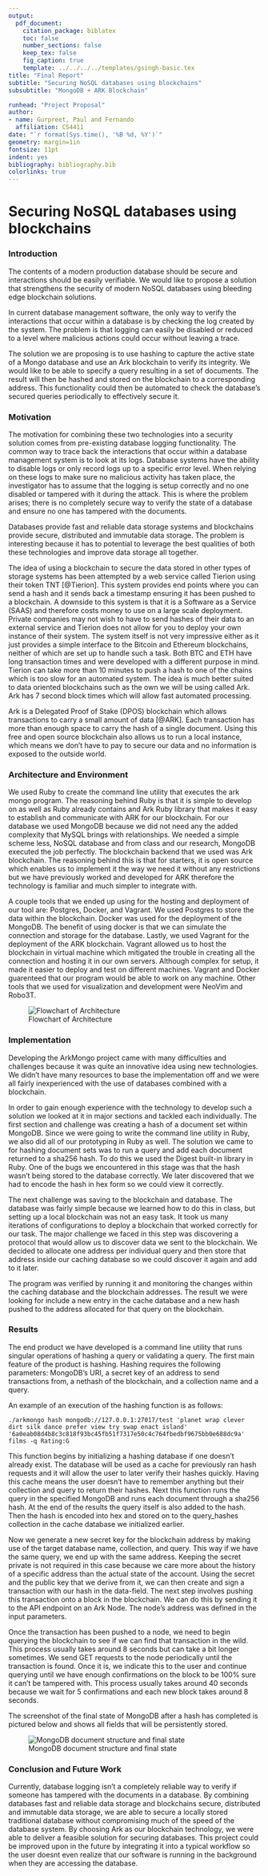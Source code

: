 ```yaml
---
output: 
  pdf_document:
    citation_package: biblatex
    toc: false
    number_sections: false
    keep_tex: false
    fig_caption: true
    template: ../../../../templates/gsingh-basic.tex
title: "Final Report"
subtitle: "Securing NoSQL databases using blockchains"
subsubtitle: "MongoDB + ARK Blockchain"

runhead: "Project Proposal"
author:
- name: Gurpreet, Paul and Fernando
  affiliation: CS4411
date: "`r format(Sys.time(), '%B %d, %Y')`"
geometry: margin=1in
fontsize: 11pt
indent: yes
bibliography: bibliography.bib
colorlinks: true
---
```


# Securing NoSQL databases using blockchains

### Introduction 

The contents of a modern production database should be secure and interactions
should be easily verifiable. We would like to propose a solution that strengthens
the security of modern NoSQL databases using bleeding edge blockchain solutions.

In current database management software, the only way to verify the
interactions that occur within a database is by checking the log created by the
system. The problem is that logging can easily be disabled or reduced to
a level where malicious actions could occur without leaving a trace. 

The solution we are proposing is to use hashing to capture the active state of
a Mongo database and use an Ark blockchain to verify its integrity. We would
like to be able to specify a query resulting in a set of documents. The result
will then be hashed and stored on the blockchain to a corresponding address.
This functionality could then be automated to check the database's secured
queries periodically to effectively secure it.

### Motivation 

The motivation for combining these two technologies into a security solution
comes from pre-existing database logging functionality. The common way to trace
back the interactions that occur within a database management system is to look
at its logs. Database systems have the ability to disable logs or only record
logs up to a specific error level. When relying on these logs to make sure no
malicious activity has taken place, the investigator has to assume
that the logging is setup correctly and no one disabled or tampered with it
during the attack. This is where the problem arises; there is no completely
secure way to verify the state of a database and ensure no one has tampered
with the documents. 

Databases provide fast and reliable data storage systems and blockchains
provide secure, distributed and immutable data storage. The problem is
interesting because it has to potential to leverage the best qualities of both
these technologies and improve data storage all together. 

The idea of using a blockchain to secure the data stored in other types of
storage systems has been attempted by a web service called Tierion using their
token TNT [@Tierion]. This system provides end points where you can send a hash and it
sends back a timestamp ensuring it has been pushed to a blockchain. A downside
to this system is that it is a Software as a Service (SAAS) and therefore costs
money to use on a large scale deployment. Private companies may not wish to
have to send hashes of their data to an external service and Tierion does not
allow for you to deploy your own instance of their system. The system itself is
not very impressive either as it just provides a simple interface to the
Bitcoin and Ethereum blockchains, neither of which are set up to handle such
a task. Both BTC and ETH have long transaction times and were developed with
a different purpose in mind. Tierion can take more than 10 minutes to push
a hash to one of the chains which is too slow for an automated system.  The
idea is much better suited to data oriented blockchains such as the own we will
be using called Ark. Ark has 7 second block times which will allow fast
automated processing.

Ark is a Delegated Proof of Stake (DPOS) blockchain which allows transactions
to carry a small amount of data [@ARK]. Each transaction has more than enough space to
carry the hash of a single document. Using this free and open source blockchain
also allows us to run a local instance, which means we don't have to pay to
secure our data and no information is exposed to the outside world.

### Architecture and Environment

We used Ruby to create the command line utility that executes the ark mongo
program. The reasoning behind Ruby is that it is simple to develop on as well
as Ruby already contains and Ark Ruby library that makes it easy to establish
and communicate with ARK for our blockchain. For our database we used MongoDB
because we did not need any the added complexity that MySQL brings with
relationships. We needed a simple scheme less, NoSQL database and from class and
our research, MongoDB executed the job perfectly. The blockchain backend that
we used was Ark blockchain. The reasoning behind this is that for starters, it
is open source which enables us to implement it the way we need it without any
restrictions but we have previously worked and developed for ARK therefore the
technology is familiar and much simpler to integrate with. 

A couple tools that we ended up using for the hosting and deployment of our
tool are: Postgres, Docker, and Vagrant. We used Postgres to store the data
within the blockchain. Docker was used for the deployment of the MongoDB. The
benefit of using docker is that we can simulate the connection and storage for
the database. Lastly, we used Vagrant for the
deployment of the ARK blockchain. Vagrant allowed us to host the blockchain in
virtual machine which mitigated the trouble in creating all the connection and
hosting it in our own servers. Although complex for setup, it made it easier to
deploy and test on different machines. Vagrant and Docker guarenteed that our
program would be able to work on any machine. Other tools that we used for
visualization and development were NeoVim and Robo3T.

![Flowchart of Architecture](./flowchart.png)

### Implementation

Developing the ArkMongo project came with many difficulties and challenges
because it was quite an innovative idea using new technologies. We didn't have
many resources to base the implementation off and we were all fairly
inexperienced with the use of databases combined with a blockchain.

In order to gain enough experience with the technology to develop such
a solution we looked at it in major sections and tackled each individually. The
first section and challenge was creating a hash of a document set within
MongoDB. Since we were going to write the command line utility in Ruby, we also
did all of our prototyping in Ruby as well. The solution we came to for hashing
document sets was to run a query and add each document returned to a sha256
hash. To do this we used the Digest built-in library in Ruby. One of the bugs
we encountered in this stage was that the hash wasn't being stored to the
database correctly. We later discovered that we had to encode the hash in hex
form so we could view it correctly.

The next challenge was saving to the blockchain and database. The database was
fairly simple because we learned how to do this in class, but setting up
a local blockchain was not an easy task. It took us many iterations of
configurations to deploy a blockchain that worked correctly for our task. 
The major challenge we faced in this step was discovering a protocol that
would allow us to discover data we sent to the blockchain. We decided to
allocate one address per individual query and then store that address inside
our caching database so we could discover it again and add to it later.

The program was verified by running it and monitoring the changes within the
caching database and the blockchain addresses. The result we were looking for
include a new entry in the cache database and a new hash pushed to the address
allocated for that query on the blockchain.

### Results

The end product we have developed is a command line utility that runs singular 
operations of hashing a query or validating a query. The first main feature
of the product is hashing. Hashing requires the following parameters: MongoDB's URI, 
a secret key of an address to send transactions from, a nethash of the blockchain,
and a collection name and a query. 

An example of an execution of the hashing function is as follows: 

`./arkmongo hash mongodb://127.0.0.1:27017/test 'planet wrap clever dirt silk
dance prefer view try swap enact island'
'6a0eab08d4b8c3c818f93bc45fb51f7317e50c4c764fbedbf9675bb0e688dc9a' films -q
Rating:G`

This function begins by initializing a hashing database if one doesn't already
exist. The database will be used as a cache for previously ran hash requests
and it will allow the user to later verify their hashes quickly. Having this cache
means the user doesn't have to remember anything but their collection and query to 
return their hashes.
Next this function runs the query in the specified MongoDB and runs each
document through a sha256 hash. At the end of the results the query itself is
also added to the hash. Then the hash is encoded into hex and stored on to the
query_hashes collection in the cache database we initialized earlier.

Now we generate a new secret key for the blockchain address by making use of
the target database name, collection, and query. This way if we have the same
query, we end up with the same address. Keeping the secret private is not
required in this case because we care more about the history of a specific
address than the actual state of the account. Using the secret and the public
key that we derive from it, we can then create and sign a transaction with our
hash in the data-field. The next step involves pushing this transaction onto
a block in the blockchain. We can do this by sending it to the API endpoint on
an Ark Node. The node's address was defined in the input parameters.
 
Once the transaction has been pushed to a node, we need to begin querying the
blockchain to see if we can find that transaction in the wild. This process
usually takes around 8 seconds but can take a bit longer sometimes. We send GET
requests to the node periodically until the transaction is found. Once it is,
we indicate this to the user and continue querying until we have enough
confirmations on the block to be 100% sure it can't be tampered with. This
process usually takes around 40 seconds because we wait for 5 confirmations and
each new block takes around 8 seconds.

The screenshot of the final state of MongoDB after a hash has completed is pictured
below and shows all fields that will be persistently stored.

![MongoDB document structure and final state](./mongoSnapshot.png)

\newpage

### Conclusion and Future Work

Currently, database logging isn't a completely reliable way to verify if
someone has tampered with the documents in a database. By combining databases
fast and reliable data storage and blockchains secure, distributed and
immutable data storage, we are able to secure a locally stored traditional
database without compromising much of the speed of the database system. By
choosing Ark as our blockchain technology, we were able to deliver
a feasible solution for securing databases. This project could be improved upon
in the future by integrating it into a typical workflow so the user doesnt even
realize that our software is running in the background when they are accessing
the database.

